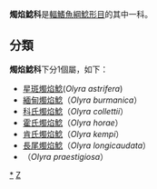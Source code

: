 {{Automatic Taxobox
| taxon = Olyridae
| authority = 
| subdivision_ranks = [[屬|屬]]
| subdivision = 見內文
}}
'''燭焰鯰科'''是[[輻鰭魚綱|輻鰭魚綱]][[鯰形目|鯰形目]]的其中一科。

==分類==
'''燭焰鯰科'''下分1個屬，如下：
*[[星斑燭焰鯰|星斑燭焰鯰]](''Olyra astrifera'')
*[[緬甸燭焰鯰|緬甸燭焰鯰]]（''Olyra burmanica''）
*[[科氏燭焰鯰|科氏燭焰鯰]]（''Olyra collettii''）
*[[霍氏燭焰鯰|霍氏燭焰鯰]]（''Olyra horae''）
*[[肯氏燭焰鯰|肯氏燭焰鯰]]（''Olyra kempi''）
*[[長尾燭焰鯰|長尾燭焰鯰]]（''Olyra longicaudata''）
*（''Olyra praestigiosa''）
{{Taxonbar}}
[[Category:燭焰鯰科|*]]
[[Category:鮎形目|Z]]